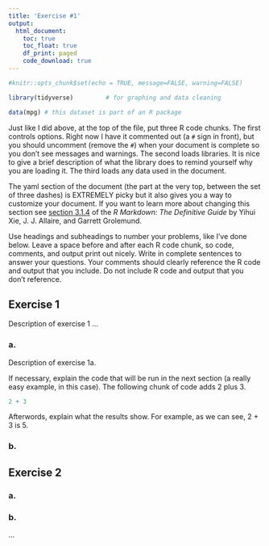 ```yaml
---
title: 'Exercise #1'
output: 
  html_document:
    toc: true
    toc_float: true
    df_print: paged
    code_download: true
---
```


```r
#knitr::opts_chunk$set(echo = TRUE, message=FALSE, warning=FALSE)
```

```r
library(tidyverse)         # for graphing and data cleaning
```

```r
data(mpg) # this dataset is part of an R package
```

Just like I did above, at the top of the file, put three R code chunks. The first controls options. Right now I have it commented out (a `#` sign in front), but you should uncomment (remove the `#`) when your document is complete so you don't see messages and warnings. The second loads libraries. It is nice to give a brief description of what the library does to remind yourself why you are loading it. The third loads any data used in the document.

The yaml section of the document (the part at the very top, between the set of three dashes) is EXTREMELY picky but it also gives you a way to customize your document. If you want to learn more about changing this section see [section 3.1.4](https://bookdown.org/yihui/rmarkdown/html-document.html#appearance-and-style) of the *R Markdown: The Definitive Guide* by Yihui Xie, J. J. Allaire, and Garrett Grolemund.

Use headings and subheadings to number your problems, like I've done below.  Leave a space before and after each R code chunk, so code, comments, and output print out nicely. Write in complete sentences to answer your questions. Your comments should clearly reference the R code and output that you include. Do not include R code and output that you don't reference.

## Exercise 1

Description of exercise 1 ...

### a.  

Description of exercise 1a. 

If necessary, explain the code that will be run in the next section (a really easy example, in this case). The following chunk of code adds 2 plus 3.

```r
2 + 3
```

Afterwords, explain what the results show. For example, as we can see, 2 + 3 is 5. 

### b.

## Exercise 2

### a. 

### b. 

...
